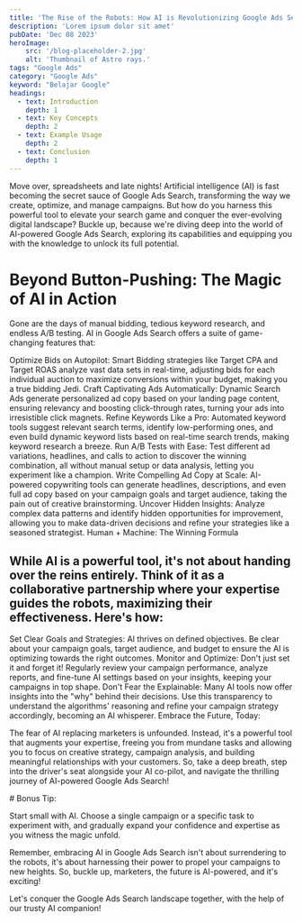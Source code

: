 ```yaml
---
title: 'The Rise of the Robots: How AI is Revolutionizing Google Ads Search'
description: 'Lorem ipsum dolor sit amet'
pubDate: 'Dec 08 2023'
heroImage: 
    src: '/blog-placeholder-2.jpg'
    alt: 'Thumbnail of Astro rays.'
tags: "Google Ads"
category: "Google Ads"
keyword: "Belajar Google"
headings:
  - text: Introduction
    depth: 1
  - text: Key Concepts
    depth: 2
  - text: Example Usage
    depth: 2
  - text: Conclusion
    depth: 1
---
```

Move over, spreadsheets and late nights! Artificial intelligence (AI) is fast becoming the secret sauce of Google Ads Search, transforming the way we create, optimize, and manage campaigns. But how do you harness this powerful tool to elevate your search game and conquer the ever-evolving digital landscape? Buckle up, because we're diving deep into the world of AI-powered Google Ads Search, exploring its capabilities and equipping you with the knowledge to unlock its full potential.

# Beyond Button-Pushing: The Magic of AI in Action

Gone are the days of manual bidding, tedious keyword research, and endless A/B testing. AI in Google Ads Search offers a suite of game-changing features that:

Optimize Bids on Autopilot: Smart Bidding strategies like Target CPA and Target ROAS analyze vast data sets in real-time, adjusting bids for each individual auction to maximize conversions within your budget, making you a true bidding Jedi.
Craft Captivating Ads Automatically: Dynamic Search Ads generate personalized ad copy based on your landing page content, ensuring relevancy and boosting click-through rates, turning your ads into irresistible click magnets.
Refine Keywords Like a Pro: Automated keyword tools suggest relevant search terms, identify low-performing ones, and even build dynamic keyword lists based on real-time search trends, making keyword research a breeze.
Run A/B Tests with Ease: Test different ad variations, headlines, and calls to action to discover the winning combination, all without manual setup or data analysis, letting you experiment like a champion.
Write Compelling Ad Copy at Scale: AI-powered copywriting tools can generate headlines, descriptions, and even full ad copy based on your campaign goals and target audience, taking the pain out of creative brainstorming.
Uncover Hidden Insights: Analyze complex data patterns and identify hidden opportunities for improvement, allowing you to make data-driven decisions and refine your strategies like a seasoned strategist.
Human + Machine: The Winning Formula

## While AI is a powerful tool, it's not about handing over the reins entirely. Think of it as a collaborative partnership where your expertise guides the robots, maximizing their effectiveness. Here's how:

Set Clear Goals and Strategies: AI thrives on defined objectives. Be clear about your campaign goals, target audience, and budget to ensure the AI is optimizing towards the right outcomes.
Monitor and Optimize: Don't just set it and forget it! Regularly review your campaign performance, analyze reports, and fine-tune AI settings based on your insights, keeping your campaigns in top shape.
Don't Fear the Explainable: Many AI tools now offer insights into the "why" behind their decisions. Use this transparency to understand the algorithms' reasoning and refine your campaign strategy accordingly, becoming an AI whisperer.
Embrace the Future, Today:

The fear of AI replacing marketers is unfounded. Instead, it's a powerful tool that augments your expertise, freeing you from mundane tasks and allowing you to focus on creative strategy, campaign analysis, and building meaningful relationships with your customers. So, take a deep breath, step into the driver's seat alongside your AI co-pilot, and navigate the thrilling journey of AI-powered Google Ads Search!

<Protip>
# Bonus Tip:

Start small with AI. Choose a single campaign or a specific task to experiment with, and gradually expand your confidence and expertise as you witness the magic unfold.

</Protip>
Remember, embracing AI in Google Ads Search isn't about surrendering to the robots, it's about harnessing their power to propel your campaigns to new heights. So, buckle up, marketers, the future is AI-powered, and it's exciting!

Let's conquer the Google Ads Search landscape together, with the help of our trusty AI companion!